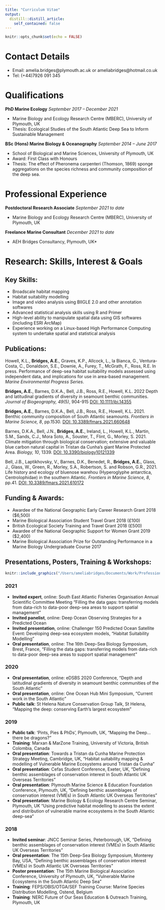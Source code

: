 ```yaml
---
title: "Curriculum Vitae"
output:
  distill::distill_article:
    self_contained: false
---
```



```r
knitr::opts_chunk$set(echo = FALSE)
```

# Contact Details

* Email:    amelia.bridges@plymouth.ac.uk or ameliabridges@hotmail.co.uk
* Tel:      (+44)7926 091 345

# Qualifications

**PhD Marine Ecology** *September 2017 – December 2021*

* Marine Biology and Ecology Research Centre (MBERC), University of Plymouth, UK
* Thesis: Ecological Studies of the South Atlantic Deep Sea to Inform Sustainable Management


**BSc (Hons) Marine Biology & Oceanography** *September 2014 – June 2017*

* School of Biological and Marine Sciences, University of Plymouth, UK
* Award: First Class with Honours
* Thesis: The effect of Pheronema carpenteri (Thomson, 1869) sponge aggregations on the species richness and community composition of the deep sea.

# Professional Experience

**Postdoctoral Research Associate** *September 2021 to date*

* Marine Biology and Ecology Research Centre (MBERC), University of Plymouth, UK


**Freelance Marine Consultant** *December 2021 to date*

* AEH Bridges Consultancy, Plymouth, UK*


# Research: Skills, Interest & Goals

## Key Skills:

* Broadscale habitat mapping
* Habitat suitability modelling
* Image and video analysis using BIIGLE 2.0 and other annotation softwares
* Advanced statistical analysis skills using R and Primer
* High-level ability to manipulate spatial data using GIS softwares (including ESRI ArcMap)
* Experience working on a Linux-based High Performance Computing system to undertake spatial and statistical analysis

## Publications:

Howell, K.L., **Bridges, A.E.**, Graves, K.P., Allcock, L., la Bianca, G., Ventura-Costa, C., Donaldson, S.E., Downie, A., Furey, T., McGrath, F., Ross, R.E. In press. Performance of deep-sea habitat suitability models assessed using independent data, and implications for use in area-based management. *Marine Environmental Progress Series*.

**Bridges, A.E.**, Barnes, D.K.A., Bell, J.B., Ross, R.E., Howell, K.L. 2022 Depth and latitudinal gradients of diversity in seamount benthic communities. *Journal of Biogeography, 49(5)*, 904-915 [DOI: 10.1111/jbi.14355](https://doi.org/10.1111/jbi.14355)

**Bridges, A.E.**, Barnes, D.K.A., Bell, J.B., Ross, R.E., Howell, K.L. 2021. Benthic community composition of South Atlantic seamounts. *Frontiers in Marine Science, 8*, pp.1530. [DOI: 10.3389/fmars.2021.660648](https://doi.org/10.3389/fmars.2021.660648)

Barnes, D.K.A., Bell, J.N., **Bridges, A.E.**, Ireland, L., Howell, K.L., Martin, S.M., Sands, C.J., Mora Soto, A., Souster, T., Flint, G., Morley, S. 2021. Climate mitigation through biological conservation; extensive and valuable blue carbon natural capital in Tristan da Cunha’s giant Marine Protected Area. *Biology, 10*, 1339. [DOI: 10.3390/biology10121339](https://doi.org/10.3390/biology10121339)

Bell, J.B., Laptikhovsky, V., Barnes, D.K., Benedet, R., **Bridges, A.E.**, Glass, J., Glass, W., Green, R., Morley, S.A., Robertson, S. and Robson, G.R., 2021. Life history and ecology of bluenose warehou (Hyperoglyphe antarctica, Centrolophidae) in the southern Atlantic. *Frontiers in Marine Science, 8*, pp.41. [DOI: 10.3389/fmars.2021.610172](https://doi.org/10.3389/fmars.2021.610172)

## Funding & Awards: 

* Awardee of the National Geographic Early Career Research Grant 2018 ($6,500)
* Marine Biological Association Student Travel Grant 2018 (£100)
* British Ecological Society Training and Travel Grant 2018 (£500)
* Awardee of the National Geographic Support for Women Grant 2019 ($2,400)
* Marine Biological Association Prize for Outstanding Performance in a Marine Biology Undergraduate Course 2017


## Presentations, Posters, Training & Workshops:

::: {.floatting}
```r
knitr::include_graphics("/Users/ameliabridges/Documents/Work/Professional_website/AEHB-website/Images/Amelia_2.jpg")
```

### 2021

* **Invited expert**, online: South East Atlantic Fisheries Organisation Annual Scientific Committee Meeting “Filling the data gaps: transferring models from data-rich to data-poor deep-sea areas to support spatial management”
* **Invited panelist**, online: Deep Ocean Observing Strategies for a Predicted Ocean
* **Invited presentation**, online: Challenger 150 Predicted Ocean Satellite Event: Developing deep-sea ecosystem models, “Habitat Suitability Modelling”
* **Oral presentation**, online: The 16th Deep-Sea Biology Symposium, Brest, France, “Filling the data gaps: transferring models from data-rich to data-poor deep-sea areas to support spatial management”

### 2020
* **Oral presentation**, online: eDSBS 2020 Conference, “Depth and latitudinal gradients of diversity in seamount benthic communities of the South Atlantic”
* **Oral presentation**, online: One Ocean Hub Mini Symposium, “Current work in the South Atlantic”
* **Public talk**: St Helena Nature Conservation Group Talk, St Helena, “Mapping the deep: conserving Earth’s largest ecosystem”

### 2019

* **Public talk**: ‘Pints, Pies & PhDs’, Plymouth, UK, “Mapping the Deep… there be dragons?”
*	**Training**: Marxan & MarZone Training, University of Victoria, British Colombia, Canada
*	**Oral presentation**: Towards a Tristan da Cunha Marine Protection Strategy Meeting, Cambridge, UK, “Habitat suitability mapping & modelling of Vulnerable Marine Ecosystems around Tristan da Cunha”
*	**Oral presentation**: Cefas Student Conference, Exeter, UK, “Defining benthic assemblages of conservation interest in South Atlantic UK Overseas Territories”
* **Oral presentation**: Plymouth Marine Science & Education Foundation Conference, Plymouth, UK, “Defining benthic assemblages of conservation interest (VMEs) in South Atlantic UK Overseas Territories”
* **Oral presentation**: Marine Biology & Ecology Research Centre Seminar, Plymouth, UK “Using predictive habitat modelling to assess the extent and distribution of vulnerable marine ecosystems in the South Atlantic deep-sea”

### 2018

* **Invited seminar**: JNCC Seminar Series, Peterborough, UK, “Defining benthic assemblages of conservation interest (VMEs) in South Atlantic UK Overseas Territories”
* **Oral presentation**: The 15th Deep-Sea Biology Symposium, Monterey Bay, USA, “Defining benthic assemblages of conservation interest (VMEs) in South Atlantic UK Overseas Territories”
* **Poster presentation**: The 15th Marine Biological Association Conference, University of Plymouth, UK, “Vulnerable Marine Ecosystems in the South Atlantic Deep Sea”
* **Training**: FEPS/OBIS/OTGA/SEF Training Course: Marine Species Distribution Modelling, Ostend, Belgium
* **Training**: NERC Future of Our Seas Education & Outreach Training, Plymouth, UK

:::
